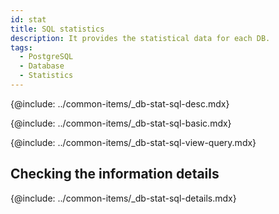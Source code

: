 ```yaml
---
id: stat
title: SQL statistics
description: It provides the statistical data for each DB.
tags:
  - PostgreSQL
  - Database
  - Statistics
---
```



<!-- SQL 통계-->

{@include: ../common-items/_db-stat-sql-desc.mdx}

<!-- SQL 통계 기본 사용 안내-->

{@include: ../common-items/_db-stat-sql-basic.mdx} 

<!-- 쿼리별 수행 추이, 자세히 보기-->

{@include: ../common-items/_db-stat-sql-view-query.mdx}  

## Checking the information details

{@include: ../common-items/_db-stat-sql-details.mdx}
